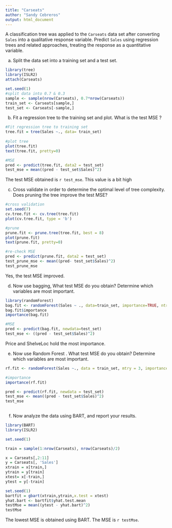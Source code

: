 ```yaml
---
title: "Carseats"
author: "Sandy Cebreros"
output: html_document
---
```


A classification tree was applied to the `Carseats` data set after converting `Sales` into a qualitative response variable. Predict `Sales` using regression trees and related approaches, treating the response as a quantitative variable.

(a) Split the data set into a training set and a test set. 

```r
library(tree)
library(ISLR2)
attach(Carseats)

set.seed(1)
#split data into 0.7 & 0.3
sample <- sample(nrow(Carseats), 0.7*nrow(Carseats))
train_set <- Carseats[sample,]
test_set <- Carseats[-sample,]
```

(b) Fit a regression tree to the training set and plot. What is the test MSE ?
```r
#Fit regression tree to training set 
tree.fit = tree(Sales ~., data= train_set)
              
#plot tree 
plot(tree.fit)
text(tree.fit, pretty=0)

#MSE
pred <- predict(tree.fit, data2 = test_set)
test_mse = mean((pred - test_set$Sales)^2)

```
The test MSE obtained is `r test_mse`. This value is a bit high 

(c) Cross validate in order to determine the optimal level of tree complexity. Does pruning the tree improve the test MSE?

```r
#cross validation 
set.seed(7)
cv.tree.fit <- cv.tree(tree.fit)
plot(cv.tree.fit, type = 'b')

#prune
prune.fit <- prune.tree(tree.fit, best = 8)
plot(prune.fit)
text(prune.fit, pretty=0)

#re-check MSE 
pred <- predict(prune.fit, data2 = test_set)
test_prune_mse <- mean((pred- test_set$Sales)^2)
test_prune_mse


```

Yes, the test MSE improved. 

(d) Now use bagging, What test MSE do you obtain? Determine which variables are most important.

```r
library(randomForest)
bag.fit <- randomForest(Sales ~ ., data=train_set, importance=TRUE, ntree=500, mtry=(dim(test_set)[2]-1))
bag.fit$importance
importance(bag.fit)

#MSE
pred <- predict(bag.fit, newdata=test_set)
test_mse <- ((pred - test_set$Sales)^2)

```
Price and ShelveLoc hold the most importance. 

(e) Now use Random Forest . What test MSE do you obtain? Determine which variables are most important. 

```r
rf.fit <- randomForest(Sales ~., data = train_set, mtry = 3, importance= TRUE) 

#importance
importance(rf.fit)

pred <- predict(rf.fit, newdata = test_set)
test_mse <- mean((pred - test_set$Sales)^2)
test_mse
              

```

(f) Now analyze the data using BART, and report your results.

```r
library(BART)
library(ISLR2)

set.seed(1)

train = sample(1:nrow(Carseats), nrow(Carseats)/2)

x = Carseats[,2:11]
y = Carseats[, 'Sales']
xtrain = x[train,]
ytrain = y[train]
xtest= x[-train,]
ytest = y[-train]

set.seed(1)
bartfit = gbart(xtrain,ytrain,x.test = xtest)
yhat.bart <- bartfit$yhat.test.mean
testMse = mean((ytest - yhat.bart)^2)
testMse
```

The lowest MSE is obtained using BART. The MSE is `r testMse`. 








